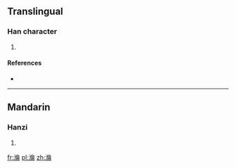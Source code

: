 ==Translingual==

===Han character===
{{Han char|rn=85|rad=水|as=10|sn=13|four=38127|canj=EOOB}}

# {{defn|Han|sort=水10}}

====References====
* {{Han ref|kx=0640.100|dkj=17955|dj=1047.060|hdz=31700.040|uh=6EA3|ud=28323|bh=DE6A|bd=56938}}

----

==Mandarin==

===Hanzi===
{{cmn-hanzi|pin=[[lún]] ([[lun2]])|wg=lun<sup>2</sup>}}

# {{defn|lang=cmn|sort=水10}}

[[fr:溣]]
[[pl:溣]]
[[zh:溣]]